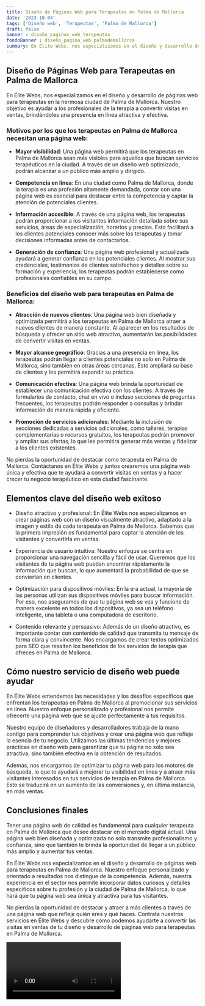 ```yaml
---
title: Diseño de Páginas Web para Terapeutas en Palma de Mallorca
date: '2023-10-04'
tags: ['Diseño web', 'Terapeutas', 'Palma de Mallorca']
draft: false
banner : diseño_paginas_web_terapeutas
fondoBanner : diseño_pagina_web_palmademallorca
summary: En Élite Webs, nos especializamos en el diseño y desarrollo de páginas web para terapeutas en la hermosa ciudad de Palma de Mallorca. Nuestro objetivo es ayudar a los profesionales de la terapia a convertir visitas en ventas, brindándoles una presencia en línea atractiva y efectiva.
---
```


## Diseño de Páginas Web para Terapeutas en Palma de Mallorca

En Élite Webs, nos especializamos en el diseño y desarrollo de páginas web para terapeutas en la hermosa ciudad de Palma de Mallorca. Nuestro objetivo es ayudar a los profesionales de la terapia a convertir visitas en ventas, brindándoles una presencia en línea atractiva y efectiva.

### Motivos por los que los terapeutas en Palma de Mallorca necesitan una página web:

- **Mayor visibilidad**: Una página web permitirá que los terapeutas en Palma de Mallorca sean más visibles para aquellos que buscan servicios terapéuticos en la ciudad. A través de un diseño web optimizado, podrán alcanzar a un público más amplio y dirigido.

- **Competencia en línea**: En una ciudad como Palma de Mallorca, donde la terapia es una profesión altamente demandada, contar con una página web es esencial para destacar entre la competencia y captar la atención de potenciales clientes.

- **Información accesible**: A través de una página web, los terapeutas podrán proporcionar a los visitantes información detallada sobre sus servicios, áreas de especialización, horarios y precios. Esto facilitará a los clientes potenciales conocer más sobre los terapeutas y tomar decisiones informadas antes de contactarlos.

- **Generación de confianza**: Una página web profesional y actualizada ayudará a generar confianza en los potenciales clientes. Al mostrar sus credenciales, testimonios de clientes satisfechos y detalles sobre su formación y experiencia, los terapeutas podrán establecerse como profesionales confiables en su campo.

### Beneficios del diseño web para terapeutas en Palma de Mallorca:

- **Atracción de nuevos clientes**: Una página web bien diseñada y optimizada permitirá a los terapeutas en Palma de Mallorca atraer a nuevos clientes de manera constante. Al aparecer en los resultados de búsqueda y ofrecer un sitio web atractivo, aumentarán las posibilidades de convertir visitas en ventas.

- **Mayor alcance geográfico**: Gracias a una presencia en línea, los terapeutas podrán llegar a clientes potenciales no solo en Palma de Mallorca, sino también en otras áreas cercanas. Esto ampliará su base de clientes y les permitirá expandir su práctica.

- **Comunicación efectiva**: Una página web brinda la oportunidad de establecer una comunicación efectiva con los clientes. A través de formularios de contacto, chat en vivo o incluso secciones de preguntas frecuentes, los terapeutas podrán responder a consultas y brindar información de manera rápida y eficiente.

- **Promoción de servicios adicionales**: Mediante la inclusión de secciones dedicadas a servicios adicionales, como talleres, terapias complementarias o recursos gratuitos, los terapeutas podrán promover y ampliar sus ofertas, lo que les permitirá generar más ventas y fidelizar a los clientes existentes.

No pierdas la oportunidad de destacar como terapeuta en Palma de Mallorca. Contáctanos en Élite Webs y juntos crearemos una página web única y efectiva que te ayudará a convertir visitas en ventas y a hacer crecer tu negocio terapéutico en esta ciudad fascinante.

<GifSeo />

<Cta />

## Elementos clave del diseño web exitoso

- Diseño atractivo y profesional: En Élite Webs nos especializamos en crear páginas web con un diseño visualmente atractivo, adaptado a la imagen y estilo de cada terapeuta en Palma de Mallorca. Sabemos que la primera impresión es fundamental para captar la atención de los visitantes y convertirla en ventas.

- Experiencia de usuario intuitiva: Nuestro enfoque se centra en proporcionar una navegación sencilla y fácil de usar. Queremos que los visitantes de tu página web puedan encontrar rápidamente la información que buscan, lo que aumentará la probabilidad de que se conviertan en clientes.

- Optimización para dispositivos móviles: En la era actual, la mayoría de las personas utilizan sus dispositivos móviles para buscar información. Por eso, nos aseguramos de que tu página web se vea y funcione de manera excelente en todos los dispositivos, ya sea un teléfono inteligente, una tableta o una computadora de escritorio.

- Contenido relevante y persuasivo: Además de un diseño atractivo, es importante contar con contenido de calidad que transmita tu mensaje de forma clara y convincente. Nos encargamos de crear textos optimizados para SEO que resalten los beneficios de los servicios de terapia que ofreces en Palma de Mallorca.

## Cómo nuestro servicio de diseño web puede ayudar

En Élite Webs entendemos las necesidades y los desafíos específicos que enfrentan los terapeutas en Palma de Mallorca al promocionar sus servicios en línea. Nuestro enfoque personalizado y profesional nos permite ofrecerte una página web que se ajuste perfectamente a tus requisitos.

Nuestro equipo de diseñadores y desarrolladores trabaja de la mano contigo para comprender tus objetivos y crear una página web que refleje la esencia de tu negocio. Utilizamos las últimas tendencias y mejores prácticas en diseño web para garantizar que tu página no solo sea atractiva, sino también efectiva en la obtención de resultados.

Además, nos encargamos de optimizar tu página web para los motores de búsqueda, lo que te ayudará a mejorar tu visibilidad en línea y a atraer más visitantes interesados en tus servicios de terapia en Palma de Mallorca. Esto se traducirá en un aumento de las conversiones y, en última instancia, en más ventas.

## Conclusiones finales

Tener una página web de calidad es fundamental para cualquier terapeuta en Palma de Mallorca que desee destacar en el mercado digital actual. Una página web bien diseñada y optimizada no solo transmite profesionalismo y confianza, sino que también te brinda la oportunidad de llegar a un público más amplio y aumentar tus ventas.

En Élite Webs nos especializamos en el diseño y desarrollo de páginas web para terapeutas en Palma de Mallorca. Nuestro enfoque personalizado y orientado a resultados nos distingue de la competencia. Además, nuestra experiencia en el sector nos permite incorporar datos curiosos y detalles específicos sobre tu profesión y la ciudad de Palma de Mallorca, lo que hará que tu página web sea única y atractiva para tus visitantes.

No pierdas la oportunidad de destacar y atraer a más clientes a través de una página web que refleje quién eres y qué haces. Contrata nuestros servicios en Élite Webs y descubre cómo podemos ayudarte a convertir las visitas en ventas de tu diseño y desarrollo de páginas web para terapeutas en Palma de Mallorca.

<Video />

<CtaBot job='Terapeutas' city='Palma de Mallorca'/>

<Gmaps query='Palma de Mallorca+españa+maps' />